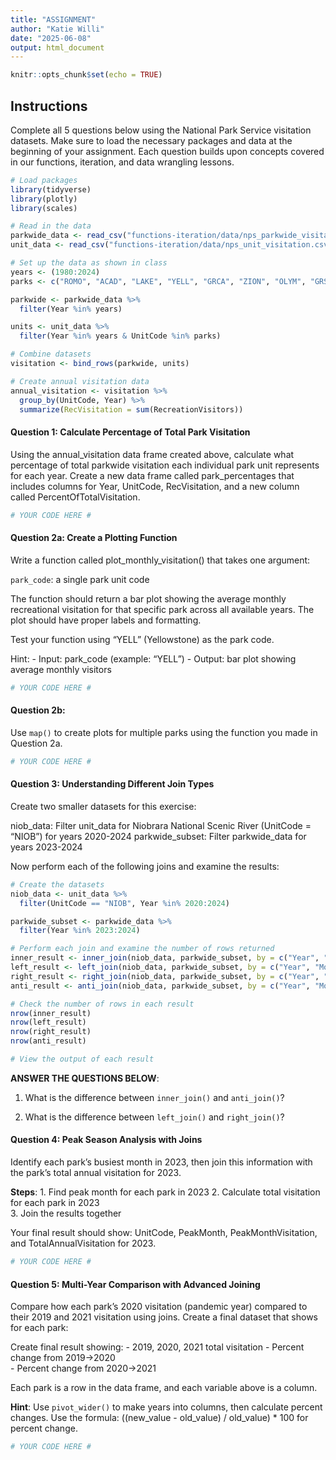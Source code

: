 ```yaml
---
title: "ASSIGNMENT"
author: "Katie Willi"
date: "2025-06-08"
output: html_document
---
```


```r
knitr::opts_chunk$set(echo = TRUE)
```

## Instructions

Complete all 5 questions below using the National Park Service visitation datasets. Make sure to load the necessary packages and data at the beginning of your assignment. Each question builds upon concepts covered in our functions, iteration, and data wrangling lessons.

```r
# Load packages
library(tidyverse)
library(plotly)
library(scales)

# Read in the data
parkwide_data <- read_csv("functions-iteration/data/nps_parkwide_visitation.csv")
unit_data <- read_csv("functions-iteration/data/nps_unit_visitation.csv")

# Set up the data as shown in class
years <- (1980:2024)
parks <- c("ROMO", "ACAD", "LAKE", "YELL", "GRCA", "ZION", "OLYM", "GRSM")

parkwide <- parkwide_data %>%
  filter(Year %in% years)

units <- unit_data %>% 
  filter(Year %in% years & UnitCode %in% parks)

# Combine datasets
visitation <- bind_rows(parkwide, units)

# Create annual visitation data
annual_visitation <- visitation %>%
  group_by(UnitCode, Year) %>% 
  summarize(RecVisitation = sum(RecreationVisitors))
```

#### Question 1: Calculate Percentage of Total Park Visitation 

Using the annual_visitation data frame created above, calculate what percentage of total parkwide visitation each individual park unit represents for each year. Create a new data frame called park_percentages that includes columns for Year, UnitCode, RecVisitation, and a new column called PercentOfTotalVisitation.

```r
# YOUR CODE HERE #
```

#### Question 2a: Create a Plotting Function 

Write a function called plot_monthly_visitation() that takes one argument:

`park_code`: a single park unit code 

The function should return a bar plot showing the average monthly recreational visitation for that specific park across all available years. The plot should have proper labels and formatting.

Test your function using "YELL" (Yellowstone) as the park code.

Hint:
- Input: park_code (example: "YELL")
- Output: bar plot showing average monthly visitors

```r
# YOUR CODE HERE #
```

#### Question 2b: 

Use `map()` to create plots for multiple parks using the function you made in Question 2a.

```r
# YOUR CODE HERE #
```

#### Question 3: Understanding Different Join Types

Create two smaller datasets for this exercise:

niob_data: Filter unit_data for Niobrara National Scenic River (UnitCode = "NIOB") for years 2020-2024
parkwide_subset: Filter parkwide_data for years 2023-2024

Now perform each of the following joins and examine the results:

```r
# Create the datasets
niob_data <- unit_data %>% 
  filter(UnitCode == "NIOB", Year %in% 2020:2024)

parkwide_subset <- parkwide_data %>% 
  filter(Year %in% 2023:2024)

# Perform each join and examine the number of rows returned
inner_result <- inner_join(niob_data, parkwide_subset, by = c("Year", "Month"))
left_result <- left_join(niob_data, parkwide_subset, by = c("Year", "Month"))
right_result <- right_join(niob_data, parkwide_subset, by = c("Year", "Month"))
anti_result <- anti_join(niob_data, parkwide_subset, by = c("Year", "Month"))

# Check the number of rows in each result
nrow(inner_result)
nrow(left_result)
nrow(right_result)
nrow(anti_result)

# View the output of each result
```

**ANSWER THE QUESTIONS BELOW**: 

1) What is the difference between `inner_join()` and `anti_join()`?

2) What is the difference between `left_join()` and `right_join()`?

#### Question 4: Peak Season Analysis with Joins 

Identify each park's busiest month in 2023, then join this information with the park's total annual visitation for 2023.

**Steps**:
1. Find peak month for each park in 2023
2. Calculate total visitation for each park in 2023  
3. Join the results together

Your final result should show: UnitCode, PeakMonth, PeakMonthVisitation, and TotalAnnualVisitation for 2023.

```r
# YOUR CODE HERE #
```

#### Question 5: Multi-Year Comparison with Advanced Joining 

Compare how each park's 2020 visitation (pandemic year) compared to their 2019 and 2021 visitation using joins. Create a final dataset that shows for each park:

Create final result showing:
- 2019, 2020, 2021 total visitation
- Percent change from 2019→2020  
- Percent change from 2020→2021

Each park is a row in the data frame, and each variable above is a column. 

**Hint**: Use `pivot_wider()` to make years into columns, then calculate percent changes. Use the formula: ((new_value - old_value) / old_value) * 100 for percent change.

```r
# YOUR CODE HERE #
```

